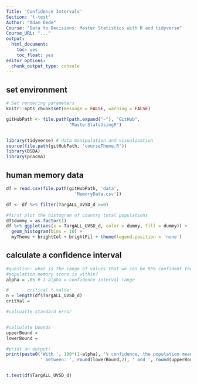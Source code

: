 ```yaml
---
Title: 'Confidence Intervals'
Section: 't-test'
Author: "Adam Dede"
Course: "Data to Decisions: Master Statistics with R and tidyverse"
Course_URL: "..." 
output:
  html_document:
    toc: yes
    toc_float: yes
editor_options:
  chunk_output_type: console
---
```



## set environment

```r

# Set rendering parameters
knitr::opts_chunk$set(message = FALSE, warning = FALSE)

gitHubPath <- file.path(path.expand("~"), "GitHub", 
                        "MasterStatsUsingR")


library(tidyverse) # data manipulation and visualization
source(file.path(gitHubPath, 'courseTheme.R'))
library(BSDA)
library(pracma)

```

## human memory data

```r
df = read.csv(file.path(gitHubPath, 'data',
                          'MemoryData.csv'))

df <- df %>% filter(TargALL_UVSD_d >=0)

#first plot the histogram of country total populations 
df$dummy = as.factor(1)
df %>% ggplot(aes(x = TargALL_UVSD_d, color = dummy, fill = dummy)) + 
  geom_histogram(bins = 10) + 
  myTheme + brightCol + brightFil + theme(legend.position = 'none')

```

## calculate a confidence interval

```r



#question: what is the range of values that we can be 95% confident the 
#population memory score is within? 
alpha = .05 # 1-alpha = confidence interval range

#       critical t value: 
n = length(df$TargALL_UVSD_d)
critVal = 

#calcualte standard error


#calculate bounds
upperBound = 
lowerBound = 

#print an output: 
print(paste0('With ', 100*(1-alpha), '% confidence, the population mean is',
             ' between: ', round(lowerBound,2), ' and ', round(upperBound,2)))


t.test(df$TargALL_UVSD_d)


```

